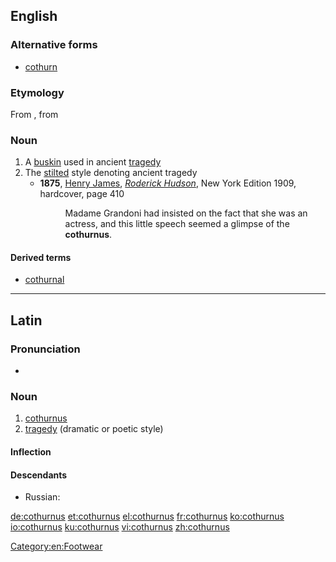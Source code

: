 ==English==

===Alternative forms===
* [[cothurn]]

===Etymology===
From {{etyl|la|en}} {{term|cothurnus|lang=la}}, from {{etyl|grc|en}} {{term|κόθορνος|lang=grc}}

===Noun===
{{en-noun|cothurni}}

# A [[buskin]] used in ancient [[tragedy]]
# The [[stilted]] style denoting ancient tragedy
#*'''1875''', [[w:Henry James|Henry James]], ''[[w:Roderick Hudson|Roderick Hudson]]'', New York Edition 1909, hardcover, page 410
#*:Madame Grandoni had insisted on the fact that she was an actress, and this little speech seemed a glimpse of the '''cothurnus'''.

====Derived terms====
* [[cothurnal]]

[[Category:en:Footwear]]

----
==Latin==

===Pronunciation===
* {{la-pronunc|cothurnus}}

===Noun===
{{la-noun|cothurnus|cothurni|cothurnī|m|second}}

# [[#English|cothurnus]]
# [[tragedy]] (dramatic or poetic style)

====Inflection====
{{la-decl-2nd|cothurn}}

====Descendants====
* Russian: {{l|ru|коту́рн|tr=kotúrn}}

[[de:cothurnus]]
[[et:cothurnus]]
[[el:cothurnus]]
[[fr:cothurnus]]
[[ko:cothurnus]]
[[io:cothurnus]]
[[ku:cothurnus]]
[[vi:cothurnus]]
[[zh:cothurnus]]